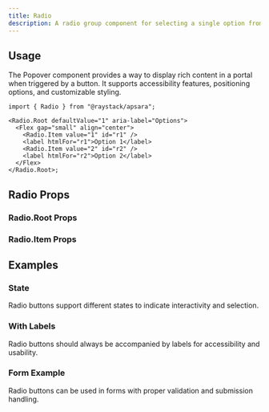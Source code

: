 ```yaml
---
title: Radio
description: A radio group component for selecting a single option from a list of options.
---
```



<Demo data={preview} />

## Usage

The Popover component provides a way to display rich content in a portal when triggered by a button. It supports accessibility features, positioning options, and customizable styling.

```tsx
import { Radio } from "@raystack/apsara";

<Radio.Root defaultValue="1" aria-label="Options">
  <Flex gap="small" align="center">
    <Radio.Item value="1" id="r1" />
    <label htmlFor="r1">Option 1</label>
    <Radio.Item value="2" id="r2" />
    <label htmlFor="r2">Option 2</label>
  </Flex>
</Radio.Root>;
```

## Radio Props

### Radio.Root Props

<auto-type-table path="./props.ts" name="RadioRootProps" />

### Radio.Item Props

<auto-type-table path="./props.ts" name="RadioItemProps" />

## Examples

### State

Radio buttons support different states to indicate interactivity and selection.

<Demo data={stateDemo} />

### With Labels

Radio buttons should always be accompanied by labels for accessibility and usability.

<Demo data={labelDemo} />

### Form Example

Radio buttons can be used in forms with proper validation and submission handling.

<Demo data={formDemo} />
